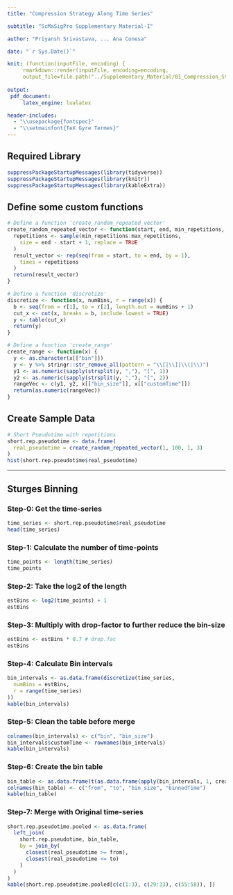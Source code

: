 ```yaml
---
title: "Compression Strategy Along Time Series"

subtitle: "ScMaSigPro Supplementary Material-I"

author: "Priyansh Srivastava, ... Ana Conesa"

date: "`r Sys.Date()`"

knit: (function(inputFile, encoding) {
     rmarkdown::render(inputFile, encoding=encoding,
     output_file=file.path("../Supplementary_Material/01_Compression_Strategy.pdf"))})
     
output:
 pdf_document:
     latex_engine: lualatex

header-includes:
  - "\\usepackage{fontspec}"
  - "\\setmainfont{TeX Gyre Termes}"
---
```


## Required Library
```r
suppressPackageStartupMessages(library(tidyverse))
suppressPackageStartupMessages(library(knitr))
suppressPackageStartupMessages(library(kableExtra))
```

## Define some custom functions
```r
# Define a function 'create_random_repeated_vector'
create_random_repeated_vector <- function(start, end, min_repetitions, max_repetitions) {
  repetitions <- sample(min_repetitions:max_repetitions,
    size = end - start + 1, replace = TRUE
  )
  result_vector <- rep(seq(from = start, to = end, by = 1),
    times = repetitions
  )
  return(result_vector)
}

# Define a function 'discretize'
discretize <- function(x, numBins, r = range(x)) {
  b <- seq(from = r[1], to = r[2], length.out = numBins + 1)
  cut_x <- cut(x, breaks = b, include.lowest = TRUE)
  y <- table(cut_x)
  return(y)
}

# Define a function 'create_range'
create_range <- function(x) {
  y <- as.character(x[["bin"]])
  y <- y %>% stringr::str_remove_all(pattern = "\\[|\\]|\\(|\\)")
  y1 <- as.numeric(sapply(strsplit(y, ","), "[", 1))
  y2 <- as.numeric(sapply(strsplit(y, ","), "[", 2))
  rangeVec <- c(y1, y2, x[["bin_size"]], x[["customTime"]])
  return(as.numeric(rangeVec))
}
```

## Create Sample Data
```r
# Short Pseudotime with repetitions
short.rep.pseudotime <- data.frame(
  real_pseudotime = create_random_repeated_vector(1, 100, 1, 3)
)
hist(short.rep.pseudotime$real_pseudotime)
```

---

## Sturges Binning

### Step-0: Get the time-series
```r
time_series <- short.rep.pseudotime$real_pseudotime
head(time_series)
```

### Step-1: Calculate the number of time-points
```r
time_points <- length(time_series)
time_points
```

### Step-2: Take the log2 of the length
```r
estBins <- log2(time_points) + 1
estBins
```

### Step-3: Multiply with drop-factor to further reduce the bin-size
```r
estBins <- estBins * 0.7 # drop.fac
estBins
```

### Step-4: Calculate Bin intervals
```r
bin_intervals <- as.data.frame(discretize(time_series,
  numBins = estBins,
  r = range(time_series)
))
kable(bin_intervals)
```

### Step-5: Clean the table before merge
```r
colnames(bin_intervals) <- c("bin", "bin_size")
bin_intervals$customTime <- rownames(bin_intervals)
kable(bin_intervals)
```

### Step-6: Create the bin table
```r
bin_table <- as.data.frame(t(as.data.frame(apply(bin_intervals, 1, create_range))))
colnames(bin_table) <- c("from", "to", "bin_size", "binnedTime")
kable(bin_table)
```

### Step-7: Merge with Original time-series
```r
short.rep.pseudotime.pooled <- as.data.frame(
  left_join(
    short.rep.pseudotime, bin_table,
    by = join_by(
      closest(real_pseudotime >= from),
      closest(real_pseudotime <= to)
    )
  )
)
kable(short.rep.pseudotime.pooled[c(c(1:3), c(29:33), c(55:58)), ])
```



